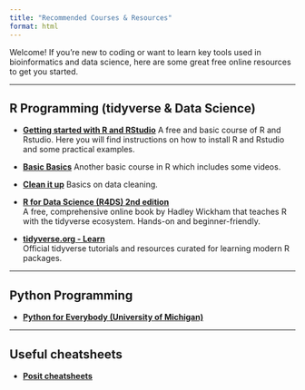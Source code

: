 ```yaml
---
title: "Recommended Courses & Resources"
format: html
---
```


Welcome! If you're new to coding or want to learn key tools used in bioinformatics and data science, here are some great free online resources to get you started.

---

## R Programming (tidyverse & Data Science)

- **[Getting started with R and RStudio](https://www.dataquest.io/blog/tutorial-getting-started-with-r-and-rstudio/)**
A free and basic course of R and Rstudio. Here you will find instructions on how to install R and Rstudio and some practical examples.

- **[Basic Basics](https://rladiessydney.org/courses/01-basicbasics-0)**
Another basic course in R which includes some videos.

- **[Clean it up](https://rladiessydney.org/courses/02-cleanitup-0)**
Basics on data cleaning.

- **[R for Data Science (R4DS) 2nd edition](https://r4ds.hadley.nz/)**  
A free, comprehensive online book by Hadley Wickham that teaches R with the tidyverse ecosystem. Hands-on and beginner-friendly.

- **[tidyverse.org - Learn](https://www.tidyverse.org/learn/)**  
Official tidyverse tutorials and resources curated for learning modern R packages.

---

## Python Programming

- **[Python for Everybody (University of Michigan)](https://www.py4e.com)**

---
## Useful cheatsheets
- **[Posit cheatsheets](https://posit.co/resources/cheatsheets/)**